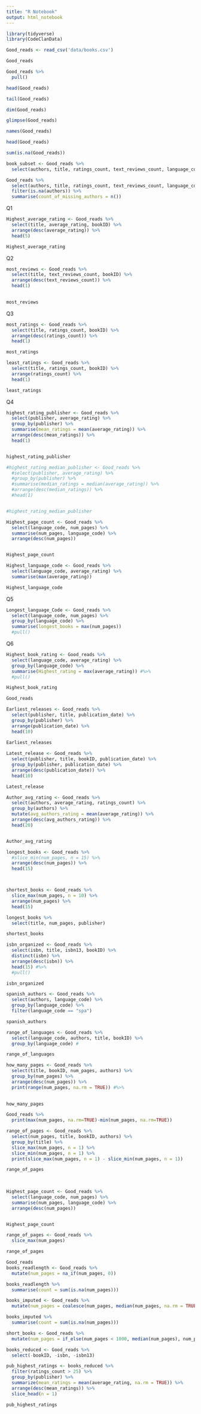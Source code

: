 ```yaml
---
title: "R Notebook"
output: html_notebook
---
```

```r
library(tidyverse)
library(CodeClanData)
```

```r
Good_reads <- read_csv('data/books.csv')

Good_reads
```

```r
Good_reads %>% 
  pull()
```

```r
head(Good_reads)

tail(Good_reads)

dim(Good_reads)

glimpse(Good_reads)

names(Good_reads)

head(Good_reads)

sum(is.na(Good_reads))
```

```r
book_subset <- Good_reads %>% 
  select(authors, title, ratings_count, text_reviews_count, language_code, publisher, bookID)
```

```r
Good_reads %>% 
  select(authors, title, ratings_count, text_reviews_count, language_code, publisher) %>% 
  filter(is.na(authors)) %>% 
  summarise(count_of_missing_authors = n())
```
Q1
```r
Highest_average_rating <- Good_reads %>% 
  select(title, average_rating, bookID) %>%
  arrange(desc(average_rating)) %>% 
  head(5) 

Highest_average_rating
```
Q2
```r
most_reviews <- Good_reads %>% 
  select(title, text_reviews_count, bookID) %>% 
  arrange(desc(text_reviews_count)) %>% 
  head(1) 
  

most_reviews
```
Q3
```r
most_ratings <- Good_reads %>% 
  select(title, ratings_count, bookID) %>% 
  arrange(desc(ratings_count)) %>% 
  head(1)

most_ratings
```

```r
least_ratings <- Good_reads %>% 
  select(title, ratings_count, bookID) %>% 
  arrange(ratings_count) %>% 
  head(1)

least_ratings
```
Q4
```r
highest_rating_publisher <- Good_reads %>% 
  select(publisher, average_rating) %>% 
  group_by(publisher) %>% 
  summarise(mean_ratings = mean(average_rating)) %>% 
  arrange(desc(mean_ratings)) %>% 
  head(1)


highest_rating_publisher
```

```r
#highest_rating_median_publisher <- Good_reads %>% 
  #select(publisher, average_rating) %>% 
  #group_by(publisher) %>% 
  #summarise(median_ratings = median(average_rating)) %>% 
  #arrange(desc(median_ratings)) %>% 
  #head(1)


#highest_rating_median_publisher
```

```r
Highest_page_count <- Good_reads %>% 
  select(language_code, num_pages) %>% 
  summarise(num_pages, language_code) %>% 
  arrange(desc(num_pages))


Highest_page_count
```

```r
Highest_language_code <- Good_reads %>% 
  select(language_code, average_rating) %>% 
  summarise(max(average_rating)) 

Highest_language_code  
```
Q5
```r
Longest_language_Code <- Good_reads %>% 
  select(language_code, num_pages) %>% 
  group_by(language_code) %>% 
  summarise(longest_books = max(num_pages)) 
  #pull()

```
Q6
```r
Highest_book_rating <- Good_reads %>% 
  select(language_code, average_rating) %>% 
  group_by(language_code) %>% 
  summarise(Highest_rating = max(average_rating)) #%>% 
  #pull()

Highest_book_rating
```

```r
Good_reads
```

```r
Earliest_releases <- Good_reads %>% 
  select(publisher, title, publication_date) %>% 
  group_by(publisher) %>% 
  arrange(publication_date) %>% 
  head(10)
  
Earliest_releases
```

```r
Latest_release <- Good_reads %>% 
  select(publisher, title, bookID, publication_date) %>% 
  group_by(publisher, publication_date) %>% 
  arrange(desc(publication_date)) %>% 
  head(10)

Latest_release
```

```r
Author_avg_rating <- Good_reads %>% 
  select(authors, average_rating, ratings_count) %>% 
  group_by(authors) %>% 
  mutate(avg_authors_rating = mean(average_rating)) %>% 
  arrange(desc(avg_authors_rating)) %>% 
  head(20)


Author_avg_rating
```

```r

longest_books <- Good_reads %>% 
  #slice_min(num_pages, n = 15) %>% 
  arrange(desc(num_pages)) %>% 
  head(15)



shortest_books <- Good_reads %>% 
  slice_max(num_pages, n = 10) %>% 
  arrange(num_pages) %>% 
  head(15)
```

```r
longest_books %>% 
  select(title, num_pages, publisher)

shortest_books
```

```r
isbn_organized <- Good_reads %>% 
  select(isbn, title, isbn13, bookID) %>% 
  distinct(isbn) %>% 
  arrange(desc(isbn)) %>% 
  head(15) #%>% 
  #pull()

isbn_organized

```

```r
spanish_authors <- Good_reads %>% 
  select(authors, language_code) %>% 
  group_by(language_code) %>% 
  filter(language_code == "spa")

spanish_authors
```

```r
range_of_languages <- Good_reads %>% 
  select(language_code, authors, title, bookID) %>% 
  group_by(language_code) #

range_of_languages
```

```r
how_many_pages <- Good_reads %>% 
  select(title, bookID, num_pages, authors) %>% 
  group_by(num_pages) %>% 
  arrange(desc(num_pages)) %>% 
  print(range(num_pages, na.rm = TRUE)) #%>% 
  

how_many_pages  
```

```r
Good_reads %>% 
  print(max(num_pages, na.rm=TRUE)-min(num_pages, na.rm=TRUE))
```

```r
range_of_pages <- Good_reads %>% 
  select(num_pages, title, bookID, authors) %>% 
  group_by(title) %>% 
  slice_max(num_pages, n = 1) %>%
  slice_min(num_pages, n = 1) %>% 
  print(slice_max(num_pages, n = 1) - slice_min(num_pages, n = 1))

range_of_pages
  
  
```

```r
Highest_page_count <- Good_reads %>% 
  select(language_code, num_pages) %>% 
  summarise(num_pages, language_code) %>% 
  arrange(desc(num_pages))


Highest_page_count
```

```r
range_of_pages <- Good_reads %>% 
  slice_max(num_pages)

range_of_pages

```

```r
Good_reads
books_readlength <- Good_reads %>%
  mutate(num_pages = na_if(num_pages, 0))

books_readlength %>% 
  summarise(count = sum(is.na(num_pages)))            
```

```r
books_imputed <- Good_reads %>%  
  mutate(num_pages = coalesce(num_pages, median(num_pages, na.rm = TRUE)))

books_imputed %>% 
  summarise(count = sum(is.na(num_pages)))
```

```r
short_books <- Good_reads %>% 
  mutate(num_pages = if_else(num_pages < 1000, median(num_pages), num_pages))
```

```r
books_reduced <- Good_reads %>% 
  select(-bookID, -isbn, -isbn13)

pub_highest_ratings <- books_reduced %>% 
  filter(ratings_count > 25) %>% 
  group_by(publisher) %>%
  summarize(mean_ratings = mean(average_rating, na.rm = TRUE)) %>% 
  arrange(desc(mean_ratings)) %>% 
  slice_head(n = 1)

pub_highest_ratings
```

